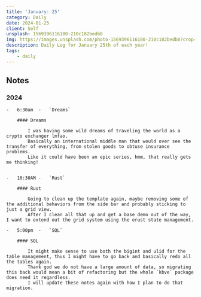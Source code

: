 ```yaml
---
title: 'January: 25'
category: Daily
date: 2024-01-25
client: Self
unsplash: 1569396116180-210c182bedb8
img: https://images.unsplash.com/photo-1569396116180-210c182bedb8?crop=entropy&cs=srgb&fm=jpg&ixid=MnwzNjM5Nzd8MHwxfHJhbmRvbXx8fHx8fHx8fDE2ODE3NDg2ODY&ixlib=rb-4.0.3&q=85
description: Daily Log for January 25th of each year!
tags:
    - daily
---
```


## Notes

### 2024

    -   6:30am  -   `Dreams`

        #### Dreams
        
            I was having some wild dreams of traveling the world as a crypto exchanger lmfao.
            Basically an international middle man that would over see the transfer of everything, from stolen goods to obtuse insurance problems.
            Like it could have been an epic series, hmm, that really gets me thinking!


    -   10:30AM -   `Rust`

        #### Rust

            Going to clean up the template again, maybe removing some of the additional behaviors from the side bar and probably sticking to just a grid view.
            After I clean all that up and get a base demo out of the way, I want to extend out the grid system using the erust state management.
    
    -   5:00pm  -   `SQL`

        #### SQL

            It might make sense to use both the bigint and ulid for the table management, thus I might have to go back and basically redo all the tables again.
            Thank god we do not have a large amount of data, so migrating this back would mean a bit of refactoring but the whole `kbve` package does need it regardless.
            I will update these notes again with how I plan to do that migration.